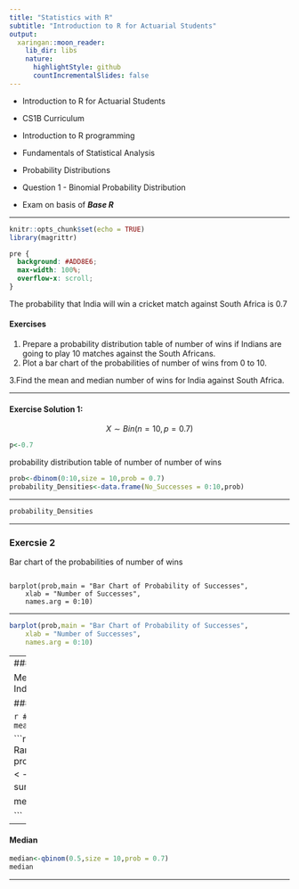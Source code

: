 ```yaml
---
title: "Statistics with R"
subtitle: "Introduction to R for Actuarial Students"
output:
  xaringan::moon_reader:
    lib_dir: libs
    nature:
      highlightStyle: github
      countIncrementalSlides: false
---
```


* Introduction to R for Actuarial Students

* CS1B Curriculum

* Introduction to R programming
* Fundamentals of Statistical Analysis
* Probability Distributions

* Question 1 - Binomial Probability Distribution
* Exam on basis of ***Base R***

---


```r
knitr::opts_chunk$set(echo = TRUE)
library(magrittr)
```

```css
pre {
  background: #ADD8E6;
  max-width: 100%;
  overflow-x: scroll;
}
```



The probability that India will win a cricket match against South Africa is 0.7


#### Exercises

1. Prepare a probability distribution table of number of wins if Indians are going to play 10
matches against the South Africans. 
2. Plot a bar chart of the probabilities of number of wins from 0 to 10.

3.Find the mean and median number of wins for India against South Africa.

---


#### Exercise Solution 1:


$$ X \sim Bin(n=10,p=0.7)$$

```r
p<-0.7
```
probability distribution table of number of number of wins

```r
prob<-dbinom(0:10,size = 10,prob = 0.7)
probability_Densities<-data.frame(No_Successes = 0:10,prob)
```

---

```r
probability_Densities
```


---

### Exercsie 2

Bar chart of the probabilities of number of wins

<pre><code>
barplot(prob,main = "Bar Chart of Probability of Successes", 
    xlab = "Number of Successes", 
    names.arg = 0:10)
</code></pre>

---


```r
barplot(prob,main = "Bar Chart of Probability of Successes", 
    xlab = "Number of Successes", 
    names.arg = 0:10)
```

---
### Exercise 3

Mean and median number of wins for India against South Africa


#### Mean

```r
#Definition of Binomial Mean
mean<-10*0.7 #or
mean
```

```r

#Definition of Expectation of Discrete Random Variable
X <- probability_Densities$No_Successes
Prob.X <- probability_Densities$prob
mean <- sum(X * Prob.X)

mean

```

---


#### Median

```r
median<-qbinom(0.5,size = 10,prob = 0.7)
median
```


---



